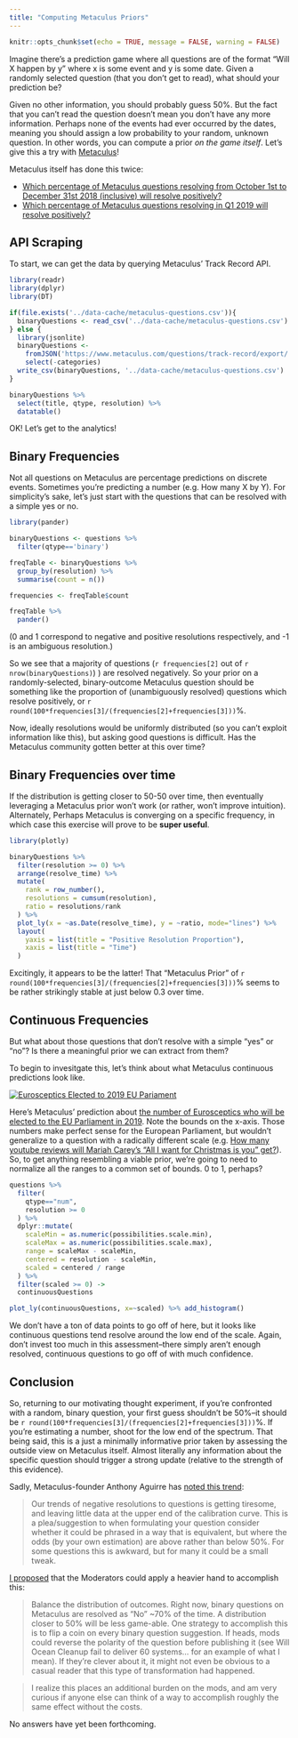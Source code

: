 ```yaml
---
title: "Computing Metaculus Priors"
---
```


```r
knitr::opts_chunk$set(echo = TRUE, message = FALSE, warning = FALSE)
```

Imagine there's a prediction game where all questions are of the format "Will X happen by y" where x is some event and y is some date. Given a randomly selected question (that you don't get to read), what should your prediction be?

Given no other information, you should probably guess 50%. But the fact that you can't read the question doesn't mean you don't have any more information. Perhaps none of the events had ever occurred by the dates, meaning you should assign a low probability to your random, unknown question. In other words, you can compute a prior *on the game itself*. Let's give this a try with [Metaculus](https://www.metaculus.com/)!

Metaculus itself has done this twice:

* [Which percentage of Metaculus questions resolving from October 1st to December 31st 2018 (inclusive) will resolve positively? ](https://www.metaculus.com/questions/1475/which-percentage-of-metaculus-questions-resolving-from-october-1st-to-december-31st-2018-inclusive-will-resolve-positively/)
* [Which percentage of Metaculus questions resolving in Q1 2019 will resolve positively?](https://www.metaculus.com/questions/1490/which-percentage-of-metaculus-questions-resolving-in-q1-2019-will-resolve-positively/)

## API Scraping

To start, we can get the data by querying Metaculus' Track Record API.

```r
library(readr)
library(dplyr)
library(DT)

if(file.exists('../data-cache/metaculus-questions.csv')){
  binaryQuestions <- read_csv('../data-cache/metaculus-questions.csv')
} else {
  library(jsonlite)
  binaryQuestions <-
    fromJSON('https://www.metaculus.com/questions/track-record/export/') %>%
    select(-categories)
  write_csv(binaryQuestions, '../data-cache/metaculus-questions.csv')
}

binaryQuestions %>%
  select(title, qtype, resolution) %>%
  datatable()
```

OK! Let's get to the analytics!

## Binary Frequencies

Not all questions on Metaculus are percentage predictions on discrete events. Sometimes you're predicting a number (e.g. How many X by Y). For simplicity's sake, let's just start with the questions that can be resolved with a simple yes or no.

```r
library(pander)

binaryQuestions <- questions %>%
  filter(qtype=='binary') 

freqTable <- binaryQuestions %>%
  group_by(resolution) %>%
  summarise(count = n())

frequencies <- freqTable$count

freqTable %>%
  pander()
```

(0 and 1 correspond to negative and positive resolutions respectively, and -1 is an ambiguous resolution.)

So we see that a majority of questions (`r frequencies[2]` out of `r nrow(binaryQuestions)`) ) are resolved negatively. So your prior on a randomly-selected, binary-outcome Metaculus question should be something like the proportion of (unambiguously resolved) questions which resolve positively, or `r round(100*frequencies[3]/(frequencies[2]+frequencies[3]))`%.

Now, ideally resolutions would be uniformly distributed (so you can't exploit information like this), but asking good questions is difficult. Has the Metaculus community gotten better at this over time?

## Binary Frequencies over time

If the distribution is getting closer to 50-50 over time, then eventually leveraging a Metaculus prior won't work (or rather, won't improve intuition). Alternately, Perhaps Metaculus is converging on a specific frequency, in which case this exercise will prove to be **super useful**.

```r
library(plotly)

binaryQuestions %>%
  filter(resolution >= 0) %>%
  arrange(resolve_time) %>%
  mutate(
    rank = row_number(),
    resolutions = cumsum(resolution),
    ratio = resolutions/rank
  ) %>%
  plot_ly(x = ~as.Date(resolve_time), y = ~ratio, mode="lines") %>%
  layout(
    yaxis = list(title = "Positive Resolution Proportion"),
    xaxis = list(title = "Time")
  )
```

Excitingly, it appears to be the latter! That "Metaculus Prior" of `r round(100*frequencies[3]/(frequencies[2]+frequencies[3]))`% seems to be rather strikingly stable at just below 0.3 over time.

## Continuous Frequencies

But what about those questions that don't resolve with a simple "yes" or "no"? Is there a meaningful prior we can extract from them?

To begin to invesitgate this, let's think about what Metaculus continuous predictions look like.

[![Eurosceptics Elected to 2019 EU Pariament](https://aaboyles.github.io/Essays/imgs/EuroscepticsInEUParliament2019.PNG)](https://www.metaculus.com/questions/1510/how-many-seats-will-the-various-eurosceptic-groups-collectively-achieve-for-the-eu-parliament-election-2019/)

Here's Metaculus' prediction about [the number of Eurosceptics who will be elected to the EU Parliament in 2019](https://www.metaculus.com/questions/1510/how-many-seats-will-the-various-eurosceptic-groups-collectively-achieve-for-the-eu-parliament-election-2019/). Note the bounds on the x-axis. Those numbers make perfect sense for the European Parliament, but wouldn't generalize to a question with a radically different scale (e.g. [How many youtube reviews will Mariah Carey's "All I want for Christmas is you" get?](https://www.metaculus.com/questions/1606/how-many-youtube-views-will-all-i-want-for-christmas-is-you-have-on-january-6th-2019/)). So, to get anything resembling a viable prior, we're going to need to normalize all the ranges to a common set of bounds. 0 to 1, perhaps?

```r
questions %>%
  filter(
    qtype=="num",
    resolution >= 0
  ) %>%
  dplyr::mutate(
    scaleMin = as.numeric(possibilities.scale.min),
    scaleMax = as.numeric(possibilities.scale.max),
    range = scaleMax - scaleMin,
    centered = resolution - scaleMin,
    scaled = centered / range
  ) %>%
  filter(scaled >= 0) ->
  continuousQuestions

plot_ly(continuousQuestions, x=~scaled) %>% add_histogram()
```

We don't have a ton of data points to go off of here, but it looks like continuous questions tend resolve around the low end of the scale. Again, don't invest too much in this assessment--there simply aren't enough resolved, continuous questions to go off of with much confidence.

## Conclusion

So, returning to our motivating thought experiment, if you're confronted with a random, binary question, your first guess shouldn't be 50%--it should be `r round(100*frequencies[3]/(frequencies[2]+frequencies[3]))`%. If you're estimating a number, shoot for the low end of the spectrum. That being said, this is a just a minimally informative prior taken by assessing the outside view on Metaculus itself. Almost literally any information about the specific question should trigger a strong update (relative to the strength of this evidence).

Sadly, Metaculus-founder Anthony Aguirre has [noted this trend](https://www.metaculus.com/questions/935/discussion-topic-what-features-should-metaculus-add-may-2018-edition/#comment-6564):

> Our trends of negative resolutions to questions is getting tiresome, and leaving little data at the upper end of the calibration curve. This is a plea/suggestion to when formulating your question consider whether it could be phrased in a way that is equivalent, but where the odds (by your own estimation) are above rather than below 50%. For some questions this is awkward, but for many it could be a small tweak.

[I proposed](https://www.metaculus.com/questions/935/discussion-topic-what-features-should-metaculus-add-may-2018-edition/#comment-18007) that the Moderators could apply a heavier hand to accomplish this:

> Balance the distribution of outcomes. Right now, binary questions on Metaculus are resolved as "No" ~70% of the time. A distribution closer to 50% will be less game-able. One strategy to accomplish this is to flip a coin on every binary question suggestion. If heads, mods could reverse the polarity of the question before publishing it (see Will Ocean Cleanup fail to deliver 60 systems... for an example of what I mean). If they're clever about it, it might not even be obvious to a casual reader that this type of transformation had happened.

> I realize this places an additional burden on the mods, and am very curious if anyone else can think of a way to accomplish roughly the same effect without the costs.

No answers have yet been forthcoming.